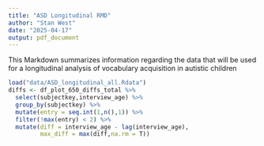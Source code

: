 ```yaml
---
title: "ASD Longitudinal RMD"
author: "Stan West"
date: "2025-04-17"
output: pdf_document
---
```


This Markdown summarizes information regarding the data that will be used for a longitudinal analysis of vocabulary acquisition in autistic children

```r
load("data/ASD_longitudinal_all.Rdata")
diffs <- df_plot_650_diffs_total %>%
  select(subjectkey,interview_age) %>%
  group_by(subjectkey) %>%
  mutate(entry = seq.int(1,n(),1)) %>%
  filter(!max(entry) < 2) %>%
  mutate(diff = interview_age - lag(interview_age),
         max_diff = max(diff,na.rm = T))

```


